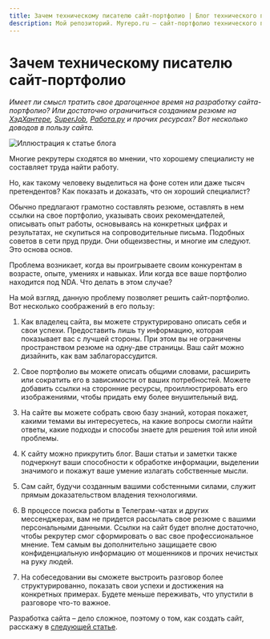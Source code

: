 ```yaml
---
title: Зачем техническому писателю сайт-портфолио | Блог технического писателя
description: Мой репозиторий. Myrepo.ru – сайт-портфолио технического писателя
---
```


# Зачем техническому писателю сайт-портфолио

*Имеет ли смысл тратить свое драгоценное время на разработку сайта-портфолио? Или достаточно ограничиться созданием резюме на [ХэдХантере](https://hh.ru), [SuperJob](https://www.superjob.ru), [Работа.ру](https://www.rabota.ru) и прочих ресурсах? Вот&nbsp;несколько доводов в пользу сайта.*

![Иллюстрация к статье блога](../../images/blog/blog-img-004.png)

Многие рекрутеры сходятся во мнении, что хорошему специалисту не составляет труда найти работу. 

Но, как такому человеку выделиться на фоне сотен или даже тысяч претендентов? Как показать и доказать, что он хороший специалист?

Обычно предлагают грамотно составлять резюме, оставлять в нем ссылки на свое портфолио, указывать своих рекомендателей, описывать опыт работы, основываясь на конкретных цифрах и результатах, не скупиться на сопроводительные письма. Подобных советов в сети пруд пруди. Они общеизвестны, и многие им следуют. Это основа основ.

Проблема возникает, когда вы проигрываете своим конкурентам в возрасте, опыте, умениях и навыках. Или когда все ваше портфолио находится под NDA. Что делать в этом случае?

На мой взгляд, данную проблему позволяет решить сайт-портфолио. Вот несколько соображений в его пользу:

1. Как владелец сайта, вы можете структурировано описать себя и свои успехи. Предоставить лишь ту информацию, которая показывает вас с лучшей стороны. При этом вы не ограничены пространством резюме на одну-две страницы. Ваш сайт можно дизайнить, как вам заблагорассудится.

2. Свое портфолио вы можете описать общими словами, расширить или сократить его в зависимости от ваших потребностей. Можете добавить ссылки на сторонние ресурсы, проиллюстрировать его изображениями, чтобы придать ему более внушительный вид. 

3. На сайте вы можете собрать свою базу знаний, которая покажет, какими темами вы интересуетесь, на какие вопросы смогли найти ответы, какие подходы и способы знаете для решения той или иной проблемы.

4. К сайту можно прикрутить блог. Ваши статьи и заметки также подчеркнут ваши способности к обработке информации, выделении значимого и покажут ваше умение излагать собственные мысли.

5. Сам сайт, будучи созданным вашими собстенными силами, служит прямым доказательством владения технологиями.

6. В процессе поиска работы в Телеграм-чатах и других мессенджерах, вам не придется рассылать свое резюме с вашими персональными данными. Ссылки на сайт будет вполне достаточно, чтобы рекрутер смог сформировать о вас свое профессиональное мнение. Тем самым вы дополнительно защищаете свою конфиденциальную информацию от мошенников и прочих нечистых на руку людей.

7. На собеседовании вы сможете выстроить разговор более структурированно, показать свои успехи и достижения на конкретных примерах. Будете меньше переживать, что упустили в разговоре что-то важное.

Разработка сайта – дело сложное, поэтому о том, как создать сайт, расскажу в [следующей статье](./kak-sdelat-sayt-s-tekhnicheskoy-dokumentatsiyey.mdx).